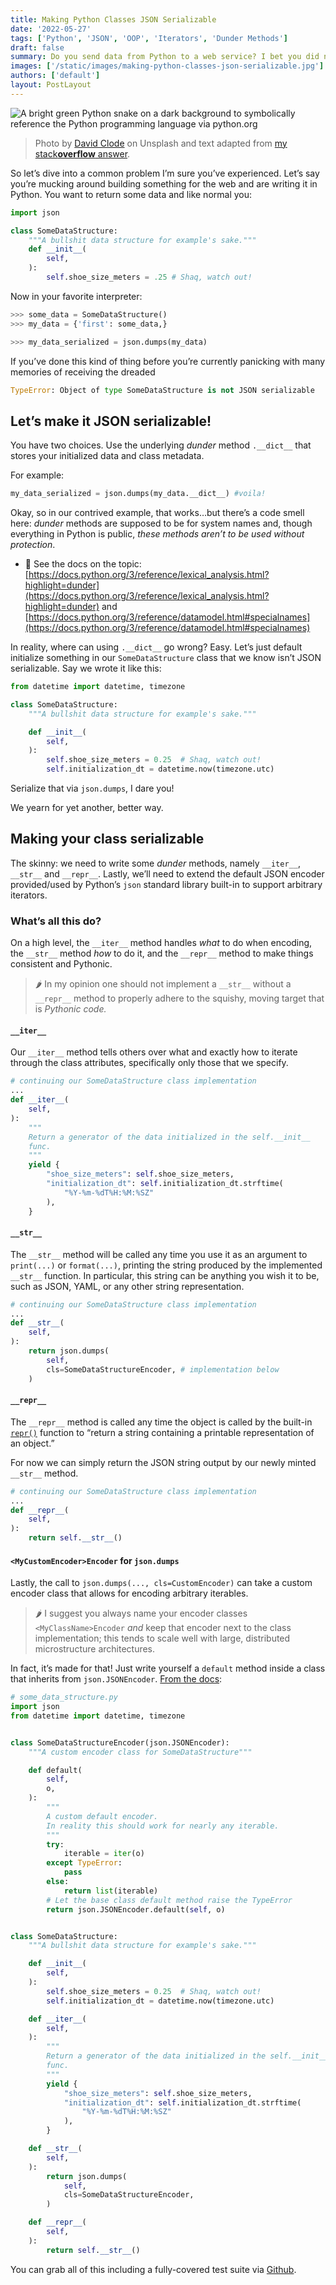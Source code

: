 ```yaml
---
title: Making Python Classes JSON Serializable
date: '2022-05-27'
tags: ['Python', 'JSON', 'OOP', 'Iterators', 'Dunder Methods']
draft: false
summary: Do you send data from Python to a web service? I bet you did not know your classes could be JSON serializable. Herein I'll show you how.
images: ['/static/images/making-python-classes-json-serializable.jpg']
authors: ['default']
layout: PostLayout
---
```


<Image
  className="rounded-md shadow-md"
  src="/static/images/making-python-classes-json-serializable.jpg"
  alt="A bright green Python snake on a dark background to symbolically reference the Python programming language via python.org"
  height={800}
  width={1200}
/>
> Photo by [David Clode](https://tracts4free.wordpress.com/) on Unsplash and text adapted from [my stack**overflow**
answer](https://stackoverflow.com/a/70972852).

So let’s dive into a common problem I’m sure you’ve experienced. Let’s say you’re mucking around building something for the web and are writing it in Python. You want to return some data and like normal you:

```python
import json

class SomeDataStructure:
    """A bullshit data structure for example's sake."""
    def __init__(
        self,
    ):
        self.shoe_size_meters = .25 # Shaq, watch out!
```

Now in your favorite interpreter:

```python
>>> some_data = SomeDataStructure()
>>> my_data = {'first': some_data,}

>>> my_data_serialized = json.dumps(my_data)
```

If you’ve done this kind of thing before you’re currently panicking with many memories of receiving the dreaded

```python
TypeError: Object of type SomeDataStructure is not JSON serializable
```

## Let’s make it JSON serializable!

You have two choices. Use the underlying _dunder_ method `.__dict__` that stores your initialized data and class metadata.

For example:

```python
my_data_serialized = json.dumps(my_data.__dict__) #voila!
```

Okay, so in our contrived example, that works…but there’s a code smell here: _dunder_ methods are supposed to be for system names and, though everything in Python is public, _these methods aren’t to be used without protection_.

- 📔 See the docs on the topic: [https://docs.python.org/3/reference/lexical_analysis.html?highlight=dunder](https://docs.python.org/3/reference/lexical_analysis.html?highlight=dunder) and [https://docs.python.org/3/reference/datamodel.html#specialnames](https://docs.python.org/3/reference/datamodel.html#specialnames)

In reality, where can using `.__dict__` go wrong? Easy. Let’s just default initialize something in our `SomeDataStructure` class that we know isn’t JSON serializable. Say we wrote it like this:

```python
from datetime import datetime, timezone

class SomeDataStructure:
    """A bullshit data structure for example's sake."""

    def __init__(
        self,
    ):
        self.shoe_size_meters = 0.25  # Shaq, watch out!
        self.initialization_dt = datetime.now(timezone.utc)

```

Serialize that via `json.dumps`, I dare you!

We yearn for yet another, better way.

## Making your class serializable

The skinny: we need to write some _dunder_ methods, namely `__iter__`, `__str__` and `__repr__`. Lastly, we’ll need to extend the default JSON encoder provided/used by Python’s `json` standard library built-in to support arbitrary iterators.

### What’s all this do?

On a high level, the `__iter__` method handles _what_ to do when encoding, the `__str__` method _how_ to do it, and the `__repr__` method to make things consistent and Pythonic.

> 🌶 In my opinion one should not implement a `__str__` without a `__repr__` method to properly adhere to the squishy, moving target that is _Pythonic code._

#### `__iter__`

Our `__iter__` method tells others over what and exactly how to iterate through the class attributes, specifically only those that we specify.

```python
# continuing our SomeDataStructure class implementation
...
def __iter__(
    self,
):
    """
    Return a generator of the data initialized in the self.__init__
    func.
    """
    yield {
        "shoe_size_meters": self.shoe_size_meters,
        "initialization_dt": self.initialization_dt.strftime(
            "%Y-%m-%dT%H:%M:%SZ"
        ),
    }
```

#### `__str__`

The `__str__` method will be called any time you use it as an argument to `print(...)` or `format(...)`, printing the string produced by the implemented `__str__` function. In particular, this string can be anything you wish it to be, such as JSON, YAML, or any other string representation.

```python
# continuing our SomeDataStructure class implementation
...
def __str__(
    self,
):
    return json.dumps(
        self,
        cls=SomeDataStructureEncoder, # implementation below
    )
```

#### `__repr__`

The `__repr__` method is called any time the object is called by the built-in [`repr()`](https://docs.python.org/3/library/functions.html#repr) function to “return a string containing a printable representation of an object.”

For now we can simply return the JSON string output by our newly minted `__str__` method.

```python
# continuing our SomeDataStructure class implementation
...
def __repr__(
    self,
):
    return self.__str__()
```

#### `<MyCustomEncoder>Encoder` for `json.dumps`

Lastly, the call to `json.dumps(..., cls=CustomEncoder)` can take a custom encoder class that allows for encoding arbitrary iterables.

> 🌶 I suggest you always name your encoder classes `<MyClassName>Encoder` _and_ keep that encoder next to the class implementation; this tends to scale well with large, distributed microstructure architectures.

In fact, it’s made for that! Just write yourself a `default` method inside a class that inherits from `json.JSONEncoder`. [From the docs](https://docs.python.org/3/library/json.html#json.JSONEncoder.default):

```python
# some_data_structure.py
import json
from datetime import datetime, timezone


class SomeDataStructureEncoder(json.JSONEncoder):
    """A custom encoder class for SomeDataStructure"""

    def default(
        self,
        o,
    ):
        """
        A custom default encoder.
        In reality this should work for nearly any iterable.
        """
        try:
            iterable = iter(o)
        except TypeError:
            pass
        else:
            return list(iterable)
        # Let the base class default method raise the TypeError
        return json.JSONEncoder.default(self, o)


class SomeDataStructure:
    """A bullshit data structure for example's sake."""

    def __init__(
        self,
    ):
        self.shoe_size_meters = 0.25  # Shaq, watch out!
        self.initialization_dt = datetime.now(timezone.utc)

    def __iter__(
        self,
    ):
        """
        Return a generator of the data initialized in the self.__init__
        func.
        """
        yield {
            "shoe_size_meters": self.shoe_size_meters,
            "initialization_dt": self.initialization_dt.strftime(
                "%Y-%m-%dT%H:%M:%SZ"
            ),
        }

    def __str__(
        self,
    ):
        return json.dumps(
            self,
            cls=SomeDataStructureEncoder,
        )

    def __repr__(
        self,
    ):
        return self.__str__()
```

You can grab all of this including a fully-covered test suite via [Github](https://github.com/thinkjrs/demo-code/tree/main/json-encode-python-classes).
